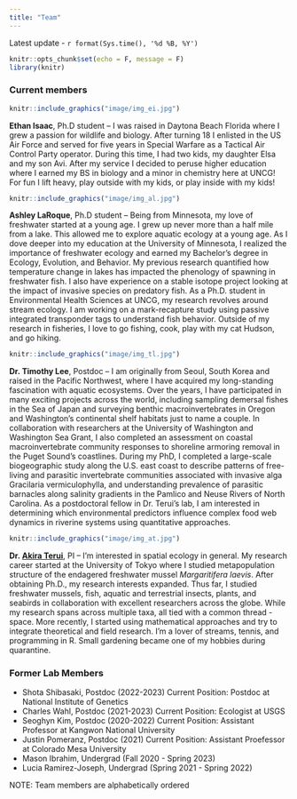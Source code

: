 ```yaml
---
title: "Team"
---
```


Latest update - `r format(Sys.time(), '%d %B, %Y')`

```r
knitr::opts_chunk$set(echo = F, message = F)
library(knitr)
```

### Current members

::: float-image
```r
knitr::include_graphics("image/img_ei.jpg")
```

**Ethan Isaac**, Ph.D student -- I was raised in Daytona Beach Florida where I grew a passion for wildlife and biology. After turning 18 I enlisted in the US Air Force and served for five years in Special Warfare as a Tactical Air Control Party operator. During this time, I had two kids, my daughter Elsa and my son Avi. After my service I decided to peruse higher education where I earned my BS in biology and a minor in chemistry here at UNCG! For fun I lift heavy, play outside with my kids, or play inside with my kids!
:::

::: float-image
```r
knitr::include_graphics("image/img_al.jpg")
```

**Ashley LaRoque**, Ph.D student -- Being from Minnesota, my love of freshwater started at a young age. I grew up never more than a half mile from a lake. This allowed me to explore aquatic ecology at a young age. As I dove deeper into my education at the University of Minnesota, I realized the importance of freshwater ecology and earned my Bachelor's degree in Ecology, Evolution, and Behavior. My previous research quantified how temperature change in lakes has impacted the phenology of spawning in freshwater fish. I also have experience on a stable isotope project looking at the impact of invasive species on predatory fish. As a Ph.D. student in Environmental Health Sciences at UNCG, my research revolves around stream ecology. I am working on a mark-recapture study using passive integrated transponder tags to understand fish behavior. Outside of my research in fisheries, I love to go fishing, cook, play with my cat Hudson, and go hiking.
:::

::: float-image
```r
knitr::include_graphics("image/img_tl.jpg")
```

**Dr. Timothy Lee**, Postdoc -- I am originally from Seoul, South Korea and raised in the Pacific Northwest, where I have acquired my long-standing fascination with aquatic ecosystems. Over the years, I have participated in many exciting projects across the world, including sampling demersal fishes in the Sea of Japan and surveying benthic macroinvertebrates in Oregon and Washington’s continental shelf habitats just to name a couple. In collaboration with researchers at the University of Washington and Washington Sea Grant, I also completed an assessment on coastal macroinvertebrate community responses to shoreline armoring removal in the Puget Sound’s coastlines. During my PhD, I completed a large-scale biogeographic study along the U.S. east coast to describe patterns of free-living and parasitic invertebrate communities associated with invasive alga Gracilaria vermiculophylla, and understanding prevalence of parasitic barnacles along salinity gradients in the Pamlico and Neuse Rivers of North Carolina. As a postdoctoral fellow in Dr. Terui’s lab, I am interested in determining which environmental predictors influence complex food web dynamics in riverine systems using quantitative approaches.
:::

::: float-image
```r
knitr::include_graphics("image/img_at.jpg")
```

**Dr. [Akira Terui](https://scholar.google.com/citations?user=H9OuCKsAAAAJ&hl=ja&authuser=1)**, PI -- I'm interested in spatial ecology in general. My research career started at the University of Tokyo where I studied metapopulation structure of the endagered freshwater mussel *Margaritifera laevis*. After obtaining Ph.D., my research interests expanded. Thus far, I studied freshwater mussels, fish, aquatic and terrestrial insects, plants, and seabirds in collaboration with excellent researchers across the globe. While my research spans across multiple taxa, all tied with a common thread - space. More recently, I started using mathematical approaches and try to integrate theoretical and field research. I'm a lover of streams, tennis, and programming in R. Small gardening became one of my hobbies during quarantine.
:::

### Former Lab Members

-   Shota Shibasaki, Postdoc (2022-2023) Current Position: Postdoc at National Institute of Genetics
-   Charles Wahl, Postdoc (2021-2023) Current Position: Ecologist at USGS
-   Seoghyn Kim, Postdoc (2020-2022) Current Position: Assistant Professor at Kangwon National University
-   Justin Pomeranz, Postdoc (2021) Current Position: Assistant Proefessor at Colorado Mesa University
-   Mason Ibrahim, Undergrad (Fall 2020 - Spring 2023)
-   Lucia Ramirez-Joseph, Undergrad (Spring 2021 - Spring 2022)

NOTE: Team members are alphabetically ordered
